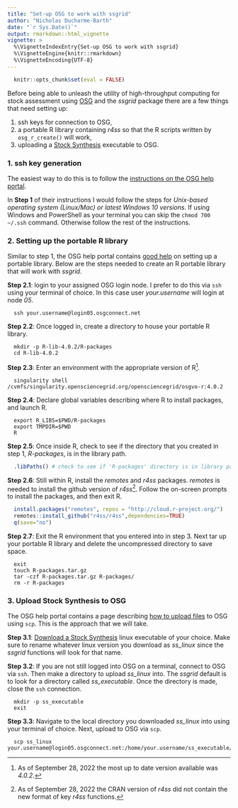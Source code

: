 ```yaml
---
title: "Set-up OSG to work with ssgrid"
author: "Nicholas Ducharme-Barth"
date: "`r Sys.Date()`"
output: rmarkdown::html_vignette
vignette: >
  %\VignetteIndexEntry{Set-up OSG to work with ssgrid}
  %\VignetteEngine{knitr::rmarkdown}
  %\VignetteEncoding{UTF-8}
---
```


```r
  knitr::opts_chunk$set(eval = FALSE)
```


Before being able to unleash the utility of high-throughput computing for stock assessment using [OSG](https://osg-htc.org/) and the *ssgrid* package there are a few things that need setting up:

1. ssh keys for connection to OSG,
2. a portable R library containing *r4ss* so that the R scripts written by `osg_r_create()` will work,
3. uploading a [Stock Synthesis](https://github.com/nmfs-stock-synthesis/stock-synthesis) executable to OSG.

### 1. ssh key generation

The easiest way to do this is to follow the [instructions on the OSG help portal](https://support.opensciencegrid.org/support/solutions/articles/12000027675-generate-ssh-keys-and-activate-your-osg-login).

In **Step 1** of their instructions I would follow the steps for *Unix-based operating system (Linux/Mac) or latest Windows 10 versions*.
If using Windows and PowerShell as your terminal you can skip the `chmod 700 ~/.ssh` command.
Otherwise follow the rest of the instructions.

### 2. Setting up the portable R library

Similar to step 1, the OSG help portal contains [good help](https://support.opensciencegrid.org/support/solutions/articles/5000674218-use-external-packages-in-your-r-jobs) on setting up a portable library.
Below are the steps needed to create an R portable library that will work with *ssgrid*.

**Step 2.1**: login to your assigned OSG login node. I prefer to do this via `ssh` using your terminal of choice.
In this case user *your.username* will login at node *05*.

```
  ssh your.username@login05.osgconnect.net
```

**Step 2.2**: Once logged in, create a directory to house your portable R library.
```
  mkdir -p R-lib-4.0.2/R-packages
  cd R-lib-4.0.2
```

**Step 2.3**: Enter an environment with the appropriate version of R^[As of September 28, 2022 the most up to date version available was *4.0.2*.].

```
  singularity shell /cvmfs/singularity.opensciencegrid.org/opensciencegrid/osgvo-r:4.0.2
```

**Step 2.4**: Declare global variables describing where R to install packages, and launch R.
```
  export R_LIBS=$PWD/R-packages
  export TMPDIR=$PWD
  R
```

**Step 2.5**: Once inside R, check to see if the directory that you created in step 1, *R-packages*, is in the library path.
```r
  .libPaths() # check to see if 'R-packages' directory is in library path
```

**Step 2.6**: Still within R, install the *remotes* and *r4ss* packages. *remotes* is needed to install the github version of *r4ss*^[As of September 28, 2022 the CRAN version of *r4ss* did not contain the new format of key *r4ss* functions.].
Follow the on-screen prompts to install the packages, and then exit R.
```r
  install.packages("remotes", repos = "http://cloud.r-project.org/")
  remotes::install_github("r4ss/r4ss",dependencies=TRUE)
  q(save="no")
```

**Step 2.7**: Exit the R environment that you entered into in step 3.
Next tar up your portable R library and delete the uncompressed directory to save space. 
```
  exit
  touch R-packages.tar.gz
  tar -czf R-packages.tar.gz R-packages/
  rm -r R-packages
```

### 3. Upload Stock Synthesis to OSG

The OSG help portal contains a page describing [how to upload files](https://support.opensciencegrid.org/support/solutions/articles/5000634376-use-scp-to-transfer-files-to-and-from-osg-connect) to OSG using `scp`. This is the approach that we will take.

**Step 3.1**: [Download a Stock Synthesis](https://github.com/nmfs-stock-synthesis/stock-synthesis/releases) linux executable of your choice.
Make sure to rename whatever linux version you download as *ss_linux* since the *ssgrid* functions will look for that name.

**Step 3.2**: If you are not still logged into OSG on a terminal, connect to OSG via `ssh`. Then make a directory to upload *ss_linux* into.
The *ssgrid* default is to look for a directory called *ss_executable*. Once the directory is made, close the `ssh` connection.

```
  mkdir -p ss_executable
  exit
```

**Step 3.3**: Navigate to the local directory you downloaded *ss_linux* into using your terminal of choice. Next, upload to OSG via `scp`.

```
  scp ss_linux your.username@login05.osgconnect.net:/home/your.username/ss_executable/
```
